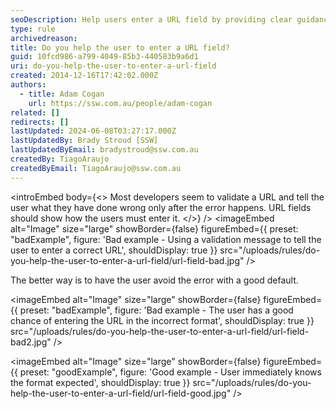 ```yaml
---
seoDescription: Help users enter a URL field by providing clear guidance on expected format and syntax.
type: rule
archivedreason:
title: Do you help the user to enter a URL field?
guid: 10fcd986-a799-4049-85b3-440583b9a6d1
uri: do-you-help-the-user-to-enter-a-url-field
created: 2014-12-16T17:42:02.000Z
authors:
  - title: Adam Cogan
    url: https://ssw.com.au/people/adam-cogan
related: []
redirects: []
lastUpdated: 2024-06-08T03:27:17.000Z
lastUpdatedBy: Brady Stroud [SSW]
lastUpdatedByEmail: bradystroud@ssw.com.au
createdBy: TiagoAraujo
createdByEmail: TiagoAraujo@ssw.com.au
---
```


<introEmbed
  body={<>
Most developers seem to validate a URL and tell the user what they have done wrong only after the error happens. URL fields should show how the users must enter it.
  </>}
/>
<imageEmbed
  alt="Image"
  size="large"
  showBorder={false}
  figureEmbed={{
    preset: "badExample",
    figure: 'Bad example - Using a validation message to tell the user to enter a correct                         URL',
    shouldDisplay: true
  }}
  src="/uploads/rules/do-you-help-the-user-to-enter-a-url-field/url-field-bad.jpg"
/>

The better way is to have the user avoid the error with a good default.

<imageEmbed
  alt="Image"
  size="large"
  showBorder={false}
  figureEmbed={{
    preset: "badExample",
    figure: 'Bad example - The user has a good chance of entering the URL in the incorrect format',
    shouldDisplay: true
  }}
  src="/uploads/rules/do-you-help-the-user-to-enter-a-url-field/url-field-bad2.jpg"
/>

<imageEmbed
  alt="Image"
  size="large"
  showBorder={false}
  figureEmbed={{
    preset: "goodExample",
    figure: 'Good example - User immediately knows the format expected',
    shouldDisplay: true
  }}
  src="/uploads/rules/do-you-help-the-user-to-enter-a-url-field/url-field-good.jpg"
/>
